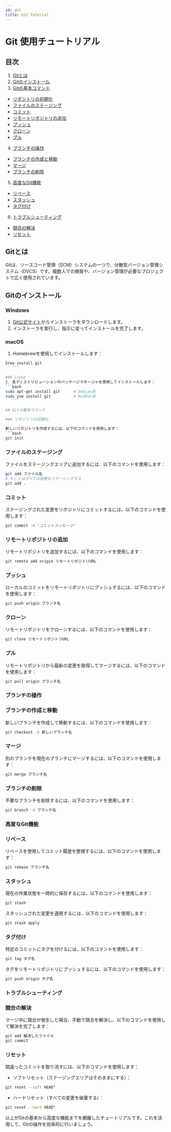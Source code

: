 ```yaml
---
id: git
title: Git Tutorial
---
```


# Git 使用チュートリアル

## 目次

1. [Gitとは](#gitとは)
2. [Gitのインストール](#gitのインストール)
3. [Gitの基本コマンド](#gitの基本コマンド)
 - [リポジトリの初期化](#リポジトリの初期化)
 - [ファイルのステージング](#ファイルのステージング)
 - [コミット](#コミット)
 - [リモートリポジトリの追加](#リモートリポジトリの追加)
 - [プッシュ](#プッシュ)
 - [クローン](#クローン)
 - [プル](#プル)
4. [ブランチの操作](#ブランチの操作)
 - [ブランチの作成と移動](#ブランチの作成と移動)
 - [マージ](#マージ)
 - [ブランチの削除](#ブランチの削除)
5. [高度なGit機能](#高度なgit機能)
 - [リベース](#リベース)
 - [スタッシュ](#スタッシュ)
 - [タグ付け](#タグ付け)
6. [トラブルシューティング](#トラブルシューティング)
 - [競合の解決](#競合の解決)
 - [リセット](#リセット)

## Gitとは

Gitは、ソースコード管理（SCM）システムの一つで、分散型バージョン管理システム（DVCS）です。複数人での開発や、バージョン管理が必要なプロジェクトで広く使用されています。

## Gitのインストール

### Windows
1. [Git公式サイト](https://git-scm.com/)からインストーラをダウンロードします。
2. インストーラを実行し、指示に従ってインストールを完了します。

### macOS
1. Homebrewを使用してインストールします：
 ```bash
 brew install git
    ```

### Linux
1. 各ディストリビューションのパッケージマネージャを使用してインストールします：
 ```bash
 sudo apt-get install git      # Debian系
 sudo yum install git          # RedHat系
    ```

## Gitの基本コマンド

### リポジトリの初期化

新しいリポジトリを作成するには、以下のコマンドを使用します：
```bash
git init
```
### ファイルのステージング
ファイルをステージングエリアに追加するには、以下のコマンドを使用します：

```bash
git add ファイル名
# もしくはすべての変更をステージングする
git add .
```

### コミット
ステージングされた変更をリポジトリにコミットするには、以下のコマンドを使用します：

```bash
git commit -m "コミットメッセージ"
```

### リモートリポジトリの追加
リモートリポジトリを追加するには、以下のコマンドを使用します：

```bash
git remote add origin リモートリポジトリURL
```

### プッシュ
ローカルのコミットをリモートリポジトリにプッシュするには、以下のコマンドを使用します：

```bash
git push origin ブランチ名
```

### クローン
リモートリポジトリをクローンするには、以下のコマンドを使用します：

```bash
git clone リモートリポジトリURL
```

### プル
リモートリポジトリから最新の変更を取得してマージするには、以下のコマンドを使用します：

```bash
git pull origin ブランチ名
```

### ブランチの操作
### ブランチの作成と移動
新しいブランチを作成して移動するには、以下のコマンドを使用します：

```bash
git checkout -b 新しいブランチ名
```

### マージ
別のブランチを現在のブランチにマージするには、以下のコマンドを使用します：

```bash
git merge ブランチ名
```

### ブランチの削除
不要なブランチを削除するには、以下のコマンドを使用します：

```bash
git branch -d ブランチ名
```

### 高度なGit機能
### リベース
リベースを使用してコミット履歴を整理するには、以下のコマンドを使用します：

```bash
git rebase ブランチ名
```
### スタッシュ
現在の作業状態を一時的に保存するには、以下のコマンドを使用します：

```bash
git stash
```
スタッシュされた変更を適用するには、以下のコマンドを使用します：

```bash
git stash apply
```
### タグ付け
特定のコミットにタグを付けるには、以下のコマンドを使用します：

```bash
git tag タグ名
```
タグをリモートリポジトリにプッシュするには、以下のコマンドを使用します：

```bash
git push origin タグ名
```

### トラブルシューティング
### 競合の解決
マージ中に競合が発生した場合、手動で競合を解決し、以下のコマンドを使用して解決を完了します：

```bash
git add 解決したファイル
git commit
```

### リセット
間違ったコミットを取り消すには、以下のコマンドを使用します：

- ソフトリセット（ステージングエリアはそのままにする）：
```bash
git reset --soft HEAD^
```
- ハードリセット（すべての変更を破棄する）：
```bash
git reset --hard HEAD^
```
以上がGitの基本から高度な機能までを網羅したチュートリアルです。これを活用して、Gitの操作を効率的に行いましょう。
